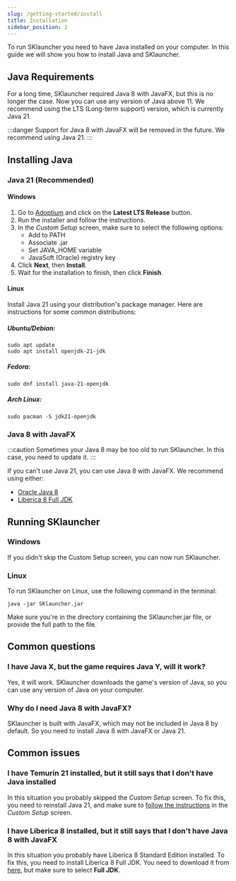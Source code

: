 ```yaml
---
slug: /getting-started/install
title: Installation
sidebar_position: 2
---
```


To run SKlauncher you need to have Java installed on your computer. In this guide we will show you how to install Java and SKlauncher.

## Java Requirements
For a long time, SKlauncher required Java 8 with JavaFX, but this is no longer the case. Now you can use any version of Java above 11. We recommend using the LTS (Long-term support) version, which is currently Java 21.

:::danger
Support for Java 8 with JavaFX will be removed in the future. We recommend using Java 21.
:::

## Installing Java

### Java 21 (Recommended)

#### Windows
1. Go to [Adoptium](https://adoptium.net/) and click on the **Latest LTS Release** button.
2. Run the installer and follow the instructions.
3. In the *Custom Setup* screen, make sure to select the following options:
   - Add to PATH
   - Associate .jar
   - Set JAVA_HOME variable
   - JavaSoft (Oracle) registry key
4. Click **Next**, then **Install**.
5. Wait for the installation to finish, then click **Finish**.

#### Linux
Install Java 21 using your distribution's package manager. Here are instructions for some common distributions:

##### Ubuntu/Debian:
```
sudo apt update
sudo apt install openjdk-21-jdk
```

##### Fedora:
```
sudo dnf install java-21-openjdk
```

##### Arch Linux:
```
sudo pacman -S jdk21-openjdk
```

### Java 8 with JavaFX

:::caution
Sometimes your Java 8 may be too old to run SKlauncher. In this case, you need to update it.
:::

If you can't use Java 21, you can use Java 8 with JavaFX. We recommend using either:
- [Oracle Java 8](https://www.java.com/en/download/)
- [Liberica 8 Full JDK](https://bell-sw.com/pages/downloads/#jdk-8-lts)

## Running SKlauncher

### Windows
If you didn't skip the Custom Setup screen, you can now run SKlauncher.

### Linux
To run SKlauncher on Linux, use the following command in the terminal:
```
java -jar SKlauncher.jar
```
Make sure you're in the directory containing the SKlauncher.jar file, or provide the full path to the file.

## Common questions

### I have Java X, but the game requires Java Y, will it work?
Yes, it will work. SKlauncher downloads the game's version of Java, so you can use any version of Java on your computer.

### Why do I need Java 8 with JavaFX?
SKlauncher is built with JavaFX, which may not be included in Java 8 by default. So you need to install Java 8 with JavaFX or Java 21.

## Common issues

### I have Temurin 21 installed, but it still says that I don't have Java installed
In this situation you probably skipped the *Custom Setup* screen. To fix this, you need to reinstall Java 21,
and make sure to [follow the instructions](/getting-started/install#windows) in the *Custom Setup* screen.

### I have Liberica 8 installed, but it still says that I don't have Java 8 with JavaFX
In this situation you probably have Liberica 8 Standard Edition installed. To fix this, you need to install Liberica 8 Full JDK.
You need to download it from [here](https://bell-sw.com/pages/downloads/#jdk-8-lts), but make sure to select **Full JDK**.

